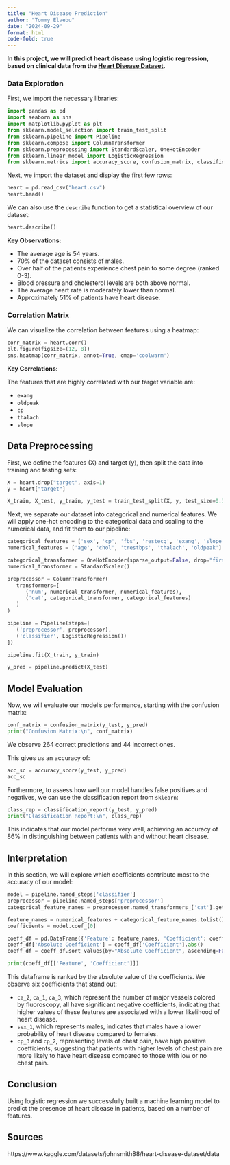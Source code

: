 ```yaml
---
title: "Heart Disease Prediction"
author: "Tommy Elvebu"
date: "2024-09-29"
format: html
code-fold: true
---
```


**In this project, we will predict heart disease using logistic regression, based on clinical data from the [Heart Disease Dataset](https://www.kaggle.com/datasets/johnsmith88/heart-disease-dataset/data).**

### Data Exploration

First, we import the necessary libraries:

```python
import pandas as pd
import seaborn as sns
import matplotlib.pyplot as plt
from sklearn.model_selection import train_test_split
from sklearn.pipeline import Pipeline
from sklearn.compose import ColumnTransformer
from sklearn.preprocessing import StandardScaler, OneHotEncoder
from sklearn.linear_model import LogisticRegression
from sklearn.metrics import accuracy_score, confusion_matrix, classification_report
```

Next, we import the dataset and display the first few rows:

```python
heart = pd.read_csv("heart.csv")
heart.head()
```

We can also use the `describe` function to get a statistical overview of our dataset:

```python
heart.describe()
```

**Key Observations:**

- The average age is 54 years.
- 70% of the dataset consists of males.
- Over half of the patients experience chest pain to some degree (ranked 0-3).
- Blood pressure and cholesterol levels are both above normal.
- The average heart rate is moderately lower than normal.
- Approximately 51% of patients have heart disease.

### Correlation Matrix

We can visualize the correlation between features using a heatmap:

```python
corr_matrix = heart.corr()
plt.figure(figsize=(12, 8))
sns.heatmap(corr_matrix, annot=True, cmap='coolwarm')
```

**Key Correlations:**

The features that are highly correlated with our target variable are:

- `exang`
- `oldpeak`
- `cp`
- `thalach`
- `slope`

## Data Preprocessing

First, we define the features (X) and target (y), then split the data into training and testing sets:

```python
X = heart.drop("target", axis=1) 
y = heart["target"]

X_train, X_test, y_train, y_test = train_test_split(X, y, test_size=0.3, random_state=313)
```

Next, we separate our dataset into categorical and numerical features. We will apply one-hot encoding to the categorical data and scaling to the numerical data, and fit them to our pipeline:

```python
categorical_features = ['sex', 'cp', 'fbs', 'restecg', 'exang', 'slope', 'ca', 'thal']
numerical_features = ['age', 'chol', 'trestbps', 'thalach', 'oldpeak']

categorical_transformer = OneHotEncoder(sparse_output=False, drop="first")
numerical_transformer = StandardScaler()

preprocessor = ColumnTransformer(
   transformers=[
      ('num', numerical_transformer, numerical_features),
      ('cat', categorical_transformer, categorical_features)
   ]
)

pipeline = Pipeline(steps=[
   ('preprocessor', preprocessor),
   ('classifier', LogisticRegression())
])

pipeline.fit(X_train, y_train)

y_pred = pipeline.predict(X_test)
```

## Model Evaluation

Now, we will evaluate our model's performance, starting with the confusion matrix:

```python
conf_matrix = confusion_matrix(y_test, y_pred)
print("Confusion Matrix:\n", conf_matrix)
```

We observe 264 correct predictions and 44 incorrect ones. 

This gives us an accuracy of:

```python
acc_sc = accuracy_score(y_test, y_pred)
acc_sc
```

Furthermore, to assess how well our model handles false positives and negatives, we can use the classification report from `sklearn`:

```python
class_rep = classification_report(y_test, y_pred)
print("Classification Report:\n", class_rep)
```

This indicates that our model performs very well, achieving an accuracy of 86% in distinguishing between patients with and without heart disease.

## Interpretation

In this section, we will explore which coefficients contribute most to the accuracy of our model:

```python
model = pipeline.named_steps['classifier']
preprocessor = pipeline.named_steps['preprocessor']
categorical_feature_names = preprocessor.named_transformers_['cat'].get_feature_names_out(categorical_features)

feature_names = numerical_features + categorical_feature_names.tolist()
coefficients = model.coef_[0]

coeff_df = pd.DataFrame({'Feature': feature_names, 'Coefficient': coefficients})
coeff_df['Absolute Coefficient'] = coeff_df['Coefficient'].abs()
coeff_df = coeff_df.sort_values(by="Absolute Coefficient", ascending=False)

print(coeff_df[['Feature', 'Coefficient']])
```

This dataframe is ranked by the absolute value of the coefficients. We observe six coefficients that stand out:

- `ca_2`, `ca_1`, `ca_3`, which represent the number of major vessels colored by fluoroscopy, all have significant negative coefficients, indicating that higher values of these features are associated with a lower likelihood of heart disease.
- `sex_1`, which represents males, indicates that males have a lower probability of heart disease compared to females.
- `cp_3` and `cp_2`, representing levels of chest pain, have high positive coefficients, suggesting that patients with higher levels of chest pain are more likely to have heart disease compared to those with low or no chest pain.


## Conclusion 

Using logistic regression we successfully built a machine learning model to predict the presence of heart disease in patients, based on a number of features.

## Sources

https://www.kaggle.com/datasets/johnsmith88/heart-disease-dataset/data


